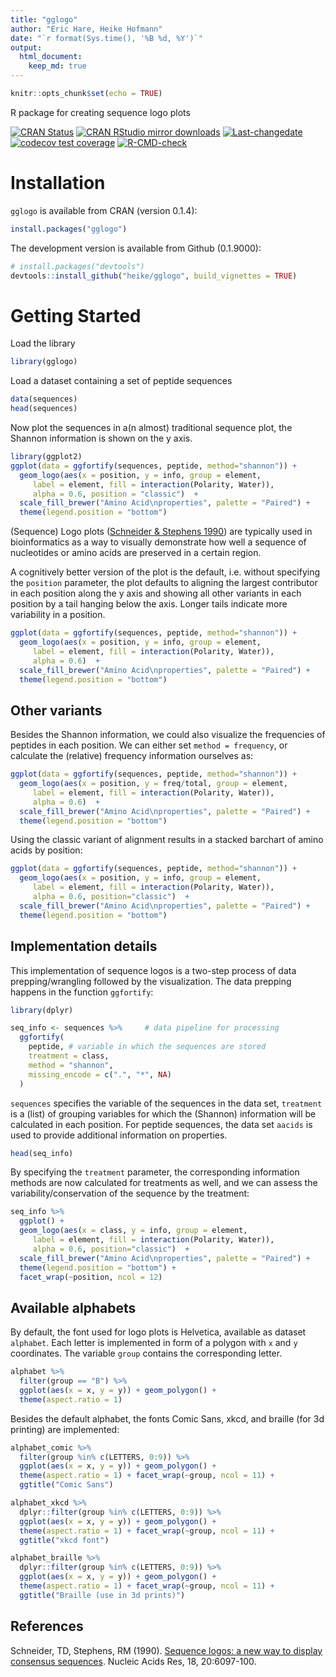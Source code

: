 ```yaml
---
title: "gglogo"
author: "Eric Hare, Heike Hofmann"
date: "`r format(Sys.time(), '%B %d, %Y')`"
output: 
  html_document:
    keep_md: true
---
```


```r
knitr::opts_chunk$set(echo = TRUE)
```

R package for creating sequence logo plots

<!-- badges: start -->
[![CRAN Status](http://www.r-pkg.org/badges/version/gglogo)](https://cran.r-project.org/package=gglogo) [![CRAN RStudio mirror downloads](https://cranlogs.r-pkg.org/badges/last-month/gglogo?color=blue)](https://r-pkg.org/pkg/gglogo)
[![Last-changedate](https://img.shields.io/badge/last%20change-`r gsub('-', '--', Sys.Date())`-yellowgreen.svg)](https://github.com/heike/gglogo/commits/main)
[![codecov test coverage](https://codecov.io/gh/heike/gglogo/graph/badge.svg?token=zfeqffIjxY)](https://codecov.io/gh/heike/gglogo)
[![R-CMD-check](https://github.com/heike/gglogo/actions/workflows/R-CMD-check.yaml/badge.svg)](https://github.com/heike/gglogo/actions/workflows/R-CMD-check.yaml)
<!-- badges: end -->


# Installation

`gglogo` is available from CRAN (version 0.1.4):
```r
install.packages("gglogo")
```


The development version is available from Github (0.1.9000):

```r
# install.packages("devtools")
devtools::install_github("heike/gglogo", build_vignettes = TRUE)
```

# Getting Started

Load the library

```r
library(gglogo)
```

Load a dataset containing a set of peptide sequences

```r
data(sequences)
head(sequences)
```

Now plot the sequences in a(n almost) traditional sequence plot, the Shannon information is shown on the y axis. 

```r
library(ggplot2)
ggplot(data = ggfortify(sequences, peptide, method="shannon")) +      
  geom_logo(aes(x = position, y = info, group = element, 
     label = element, fill = interaction(Polarity, Water)),
     alpha = 0.6, position = "classic")  +
  scale_fill_brewer("Amino Acid\nproperties", palette = "Paired") +
  theme(legend.position = "bottom") 
```

(Sequence) Logo plots ([Schneider & Stephens 1990](https://academic.oup.com/nar/article-abstract/18/20/6097/1141316)) are typically used in bioinformatics as a way to visually demonstrate how well a sequence of nucleotides or amino acids are preserved in a certain region.

A cognitively better version of the plot is the default, i.e. without specifying the `position` parameter, the plot defaults to aligning the largest contributor in each position along the y axis and showing all other variants in each position by a tail hanging below the axis. Longer tails indicate more variability in a position. 

```r
ggplot(data = ggfortify(sequences, peptide, method="shannon")) +      
  geom_logo(aes(x = position, y = info, group = element, 
     label = element, fill = interaction(Polarity, Water)),
     alpha = 0.6)  +
  scale_fill_brewer("Amino Acid\nproperties", palette = "Paired") +
  theme(legend.position = "bottom") 
```

## Other variants

Besides the Shannon information, we could also visualize the frequencies of peptides in each position. We can either set `method = frequency`, or calculate the (relative) frequency information ourselves as:

```r
ggplot(data = ggfortify(sequences, peptide, method="shannon")) +      
  geom_logo(aes(x = position, y = freq/total, group = element, 
     label = element, fill = interaction(Polarity, Water)),
     alpha = 0.6)  +
  scale_fill_brewer("Amino Acid\nproperties", palette = "Paired") +
  theme(legend.position = "bottom") 
```

Using the classic variant of alignment results in a stacked barchart of amino acids by position:

```r
ggplot(data = ggfortify(sequences, peptide, method="shannon")) +      
  geom_logo(aes(x = position, y = info, group = element, 
     label = element, fill = interaction(Polarity, Water)),
     alpha = 0.6, position="classic")  +
  scale_fill_brewer("Amino Acid\nproperties", palette = "Paired") +
  theme(legend.position = "bottom") 
```


## Implementation details 

This implementation of sequence logos is a two-step process of data prepping/wrangling followed by the visualization. 
The data prepping happens in the function `ggfortify`:

```r
library(dplyr)

seq_info <- sequences %>%     # data pipeline for processing
  ggfortify(
    peptide, # variable in which the sequences are stored
    treatment = class,
    method = "shannon",
    missing_encode = c(".", "*", NA)
  )
```

`sequences` specifies the variable of the sequences in the data set, `treatment` is a (list) of grouping variables for which the (Shannon) information will be calculated in each position. For peptide sequences, the data set `aacids` is used to provide additional information on properties. 


```r
head(seq_info)
```

By specifying the `treatment` parameter, the corresponding information methods are now calculated for treatments as well, and we can assess the variability/conservation of the sequence by the treatment:

```r
seq_info %>%
  ggplot() + 
  geom_logo(aes(x = class, y = info, group = element, 
     label = element, fill = interaction(Polarity, Water)),
     alpha = 0.6, position="classic")  +
  scale_fill_brewer("Amino Acid\nproperties", palette = "Paired") +
  theme(legend.position = "bottom") +
  facet_wrap(~position, ncol = 12)

```


## Available alphabets


By default, the font used for logo plots is Helvetica, available as dataset `alphabet`. Each letter is implemented in form of a polygon with `x` and `y` coordinates. The variable `group` contains the corresponding letter.

```r
alphabet %>%
  filter(group == "B") %>% 
  ggplot(aes(x = x, y = y)) + geom_polygon() + 
  theme(aspect.ratio = 1)
```

Besides the default alphabet, the fonts  Comic Sans, xkcd, and braille (for 3d printing) are implemented:

```r
alphabet_comic %>% 
  filter(group %in% c(LETTERS, 0:9)) %>%
  ggplot(aes(x = x, y = y)) + geom_polygon() + 
  theme(aspect.ratio = 1) + facet_wrap(~group, ncol = 11) + 
  ggtitle("Comic Sans")

alphabet_xkcd %>% 
  dplyr::filter(group %in% c(LETTERS, 0:9)) %>%
  ggplot(aes(x = x, y = y)) + geom_polygon() + 
  theme(aspect.ratio = 1) + facet_wrap(~group, ncol = 11) + 
  ggtitle("xkcd font")

alphabet_braille %>% 
  dplyr::filter(group %in% c(LETTERS, 0:9)) %>%
  ggplot(aes(x = x, y = y)) + geom_polygon() + 
  theme(aspect.ratio = 1) + facet_wrap(~group, ncol = 11) + 
  ggtitle("Braille (use in 3d prints)")

```


## References

Schneider, TD, Stephens, RM (1990). [Sequence logos: a new way to display consensus sequences](https://academic.oup.com/nar/article-abstract/18/20/6097/1141316). Nucleic Acids Res, 18, 20:6097-100.

